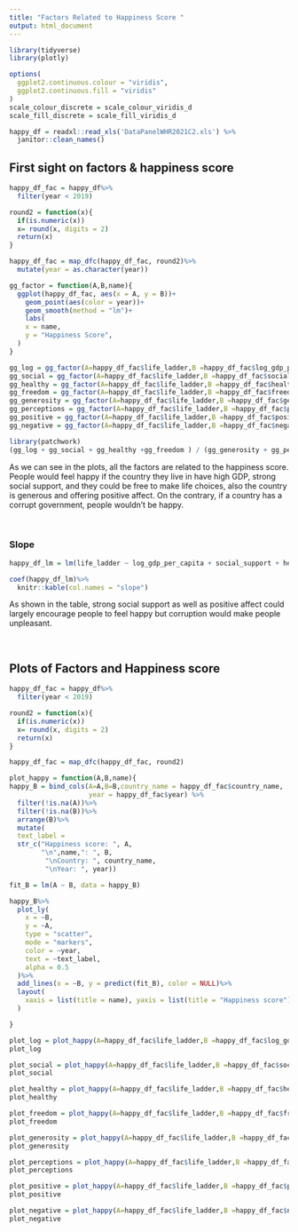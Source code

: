 ```yaml
---
title: "Factors Related to Happiness Score "
output: html_document
---
```


```r
library(tidyverse)
library(plotly)

options(
  ggplot2.continuous.colour = "viridis",
  ggplot2.continuous.fill = "viridis"
)
scale_colour_discrete = scale_colour_viridis_d
scale_fill_discrete = scale_fill_viridis_d
```

```r
happy_df = readxl::read_xls('DataPanelWHR2021C2.xls') %>% 
  janitor::clean_names()

```

## First sight on factors & happiness score

```r
happy_df_fac = happy_df%>%
  filter(year < 2019)

round2 = function(x){
  if(is.numeric(x))
  x= round(x, digits = 2)
  return(x)
}

happy_df_fac = map_dfc(happy_df_fac, round2)%>%
  mutate(year = as.character(year))
```

```r
gg_factor = function(A,B,name){
  ggplot(happy_df_fac, aes(x = A, y = B))+
    geom_point(aes(color = year))+
    geom_smooth(method = "lm")+
    labs(
    x = name,
    y = "Happiness Score",
  )
}
```

```r
gg_log = gg_factor(A=happy_df_fac$life_ladder,B =happy_df_fac$log_gdp_per_capita, name = "log_gdp_per_capita")
gg_social = gg_factor(A=happy_df_fac$life_ladder,B =happy_df_fac$social_support, name = "social_support")
gg_healthy = gg_factor(A=happy_df_fac$life_ladder,B =happy_df_fac$healthy_life_expectancy_at_birth, name = "healthy_life_expectancy_at_birth")
gg_freedom = gg_factor(A=happy_df_fac$life_ladder,B =happy_df_fac$freedom_to_make_life_choices, name = "freedom_to_make_life_choices")
gg_generosity = gg_factor(A=happy_df_fac$life_ladder,B =happy_df_fac$generosity, name = "generosity")
gg_perceptions = gg_factor(A=happy_df_fac$life_ladder,B =happy_df_fac$perceptions_of_corruption, name = "perceptions_of_corruption")
gg_positive = gg_factor(A=happy_df_fac$life_ladder,B =happy_df_fac$positive_affect, name = "positive_affect")
gg_negative = gg_factor(A=happy_df_fac$life_ladder,B =happy_df_fac$negative_affect, name = "negative_affect")
```

```r
library(patchwork)
(gg_log + gg_social + gg_healthy +gg_freedom ) / (gg_generosity + gg_perceptions + gg_positive + gg_negative)
```

As we can see in the plots, all the factors are related to the happiness score. People would feel happy if the country they live in have high GDP, strong social support, and they could be free to make life choices, also the country is generous and offering positive affect. On the contrary, if a country has a corrupt government, people wouldn’t be happy.

<br>

### Slope

```r
happy_df_lm = lm(life_ladder ~ log_gdp_per_capita + social_support + healthy_life_expectancy_at_birth + freedom_to_make_life_choices + generosity + perceptions_of_corruption + positive_affect + negative_affect, data = happy_df)

coef(happy_df_lm)%>%
  knitr::kable(col.names = "slope")

```

As shown in the table, strong social support as well as positive affect could largely encourage people to feel happy but corruption would make people unpleasant.

<br>

## Plots of Factors and Happiness score

```r
happy_df_fac = happy_df%>%
  filter(year < 2019)

round2 = function(x){
  if(is.numeric(x))
  x= round(x, digits = 2)
  return(x)
}

happy_df_fac = map_dfc(happy_df_fac, round2)
```

```r
plot_happy = function(A,B,name){
happy_B = bind_cols(A=A,B=B,country_name = happy_df_fac$country_name,
                    year = happy_df_fac$year) %>% 
  filter(!is.na(A))%>%
  filter(!is.na(B))%>%
  arrange(B)%>%
  mutate(
  text_label = 
  str_c("Happiness score: ", A,
        "\n",name,": ", B,
         "\nCountry: ", country_name,
         "\nYear: ", year))

fit_B = lm(A ~ B, data = happy_B)

happy_B%>%
  plot_ly(
    x = ~B,
    y = ~A,
    type = "scatter",
    mode = "markers",
    color = ~year,
    text = ~text_label,
    alpha = 0.5
  )%>%
  add_lines(x = ~B, y = predict(fit_B), color = NULL)%>%
  layout(
    xaxis = list(title = name), yaxis = list(title = "Happiness score")
  )

}
```


```r
plot_log = plot_happy(A=happy_df_fac$life_ladder,B =happy_df_fac$log_gdp_per_capita, name = "log_gdp_per_capita")
plot_log
```


```r
plot_social = plot_happy(A=happy_df_fac$life_ladder,B =happy_df_fac$social_support, name = "social_support")
plot_social
```


```r
plot_healthy = plot_happy(A=happy_df_fac$life_ladder,B =happy_df_fac$healthy_life_expectancy_at_birth, name = "healthy_life_expectancy_at_birth")
plot_healthy
```


```r
plot_freedom = plot_happy(A=happy_df_fac$life_ladder,B =happy_df_fac$freedom_to_make_life_choices, name = "freedom_to_make_life_choices")
plot_freedom
```


```r
plot_generosity = plot_happy(A=happy_df_fac$life_ladder,B =happy_df_fac$generosity, name = "generosity")
plot_generosity
```


```r
plot_perceptions = plot_happy(A=happy_df_fac$life_ladder,B =happy_df_fac$perceptions_of_corruption, name = "perceptions_of_corruption")
plot_perceptions
```


```r
plot_positive = plot_happy(A=happy_df_fac$life_ladder,B =happy_df_fac$positive_affect, name = "positive_affect")
plot_positive
```


```r
plot_negative = plot_happy(A=happy_df_fac$life_ladder,B =happy_df_fac$negative_affect, name = "negative_affect")
plot_negative

```

